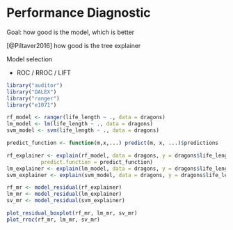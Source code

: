 # Performance Diagnostic {#performanceDiagnostic}

Goal: how good is the model, which is better

[@Piltaver2016] how good is the tree explainer

Model selection

+ ROC / RROC / LIFT

```r
library("auditor")
library("DALEX")
library("ranger")
library("e1071")

rf_model <- ranger(life_length ~ ., data = dragons)
lm_model <- lm(life_length ~ ., data = dragons)
svm_model <- svm(life_length ~ ., data = dragons)

predict_function <- function(m,x,...) predict(m, x, ...)$predictions

rf_explainer <- explain(rf_model, data = dragons, y = dragons$life_length,
           predict.function = predict_function)
lm_explainer <- explain(lm_model, data = dragons, y = dragons$life_length)
svm_explainer <- explain(svm_model, data = dragons, y = dragons$life_length)

rf_mr <- model_residual(rf_explainer)
lm_mr <- model_residual(lm_explainer)
sv_mr <- model_residual(svm_explainer)

plot_residual_boxplot(rf_mr, lm_mr, sv_mr)
plot_rroc(rf_mr, lm_mr, sv_mr)
```

